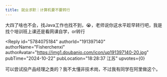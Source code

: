 ```yaml
---
title: 就业求职｜计算机要不要转行
---
```



<Forum groupName="00后人生研究室" groupUrl="https://www.douban.com/group/739053/" archivedAt="2025-05-16T14:16:22.753Z">
  <Post
    id="312834162"
    title="就业求职｜计算机要不要转行"
    url="https://www.douban.com/group/topic/312834162/?_spm_id=MjY3MzQ4MzEz"
    pubTime="2024-10-22"
    highlightUserId="191397140"
  >
大四了啥也不会，找Java工作也找不到，😭，老师说你这水平趁早转行吧，我是找个培训班上课还是看网课自学，or转行

<Reply
  id="5784075184"
  authorId="191397140"
  authorName="Fisherchenxi"
  authorAvatar="https://img1.doubanio.com/icon/up191397140-20.jpg"
  pubTime="2024-10-22"
  pubLocation="18:28:37 江苏"
  upvotes={0}
>
可以尝试投产品经理之类的？我不太懂非技术岗，不过我有同学在阿里做这个。
</Reply>
  </Post>
</Forum>
